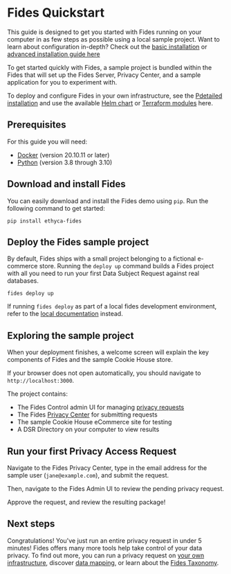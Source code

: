 
# Fides Quickstart

<Callout emoji="" type="info">This guide is designed to get you started with Fides running on your computer in as few steps as possible using a local sample project. Want to learn about configuration in-depth? Check out the [basic installation](/dev-docs/get-started/installation) or [advanced installation guide here](/dev-docs/get-started/advanced)</Callout>

To get started quickly with Fides, a sample project is bundled within the Fides that will set up the Fides Server, Privacy Center, and a sample application for you to experiment with.

To deploy and configure Fides in your own infrastructure, see the [Pdetailed installation](/dev-docs/get-started/advanced) and use the available [Helm chart](/dev-docs/get-started/advanced#using-helm-recommended-if-using-kubernetes) or [Terraform modules](/dev-docs/get-started/advanced#using-terraform) here.

## Prerequisites

For this guide you will need:

*  [Docker](https://www.docker.com/products/docker-desktop) (version 20.10.11 or later)
*  [Python](https://www.python.org/downloads/) (version 3.8 through 3.10) 


## Download and install Fides
You can easily download and install the Fides demo using `pip`. Run the following command to get started:

```console filename="
pip install ethyca-fides
```

## Deploy the Fides sample project
By default, Fides ships with a small project belonging to a fictional e-commerce store. Running the `deploy up` command builds a Fides project with all you need to run your first Data Subject Request against real databases.

```
fides deploy up
```

<Callout type="info" emoji="">If running `fides deploy` as part of a local fides development environment, refer to the [local documentation](/community/development/dev_deployment) instead.</Callout>

## Exploring the sample project
When your deployment finishes, a welcome screen will explain the key components of Fides and the sample Cookie House store. 

If your browser does not open automatically, you should navigate to `http://localhost:3000`.

The project contains:

* The Fides Control admin UI for managing [privacy requests](/tutorials/privacy-requests-get-started)
* The Fides [Privacy Center](/dev-docs/configuration/privacy-requests/privacy-center) for submitting requests
* The sample Cookie House eCommerce site for testing
* A DSR Directory on your computer to view results

## Run your first Privacy Access Request
Navigate to the Fides Privacy Center, type in the email address for the sample user (`jane@example.com`), and submit the request.

Then, navigate  to the Fides Admin UI to review the pending privacy request.

Approve the request, and review the resulting package! 

## Next steps
Congratulations! You've just run an entire privacy request in under 5 minutes! Fides offers many more tools help take control of your data privacy. To find out more, you can run a privacy request on [your own infrastructure](/tutorials/privacy-requests-get-started), discover [data mapping](/tutorials/data-mapping-get-started), or learn about the [Fides Taxonomy](https://ethyca.github.io/fideslang/).